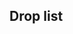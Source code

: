 ==Drop list==
{{Section}}
{{Map/Drops
|regular = true
|no_legend = true
|filter_button = true
|nodes = A,B,G,H,I,K
|boss = K
|Abukuma:K/{S:1.68%}
|Akagi:K/{S:1.72%  A:1.62%}
|Aoba:A/{S:1.00%}, B/{S:0.87%}, G/{S:1.47%}, H/{S:1.14%  A:1.55%}, I/{S:0.98%  A:0.77%}
|Arashio:A/{S:0.99%  A:0.69%}, B/{S:0.29%  A:1.02%}, G/{A:1.10%}, I/{A:0.68%  B:1.30%}
|Asashio:A/{S:1.00%  A:0.81%}, B/{S:1.16%  A:0.34%}, G/{S:1.53%  A:0.55%}, H/{S:0.18%  A:0.77%}, I/{S:0.10%  A:0.73%  B:0.39%}
|Ashigara:A/{S:1.27%}, B/{S:1.73%}, G/{S:2.40%}, H/{S:1.98%  A:0.77%}, I/{S:2.00%  A:0.61%}, K/{S:1.69%  A:3.47%  B:4.33%}
|Atago:A/{S:0.99%}, B/{S:0.29%}, G/{S:1.33%}, H/{S:1.11%}, I/{S:1.02%}, K/{S:3.35%  A:3.36%  B:1.66%}
|Chikuma:A/{S:0.98%}, B/{S:0.29%}, G/{S:1.40%}, H/{S:2.35%}, I/{S:1.95%}, K/{S:3.41%  A:6.60%  B:2.99%}
|Chitose:A/{S:1.01%  A:0.50%}, B/{S:1.45%  A:0.68%}, G/{S:1.26%  A:2.21%}, H/{S:1.39%  A:1.03%}, I/{S:1.01%  A:0.75%}, K/{A:1.62%  B:1.59%}
|Chiyoda:A/{S:1.01%  A:0.67%}, B/{S:0.87%  A:0.34%}, G/{S:1.26%  A:2.21%}, H/{S:1.24%  A:1.29%}, I/{S:0.95%  A:0.73%}, K/{A:1.81%  B:1.72%}
|Choukai:A/{S:0.99%}, B/{S:2.31%}, G/{S:1.53%}, H/{S:1.18%}, I/{S:0.98%}, K/{S:1.70%  A:3.28%  B:6.68%}
|Furutaka:A/{S:1.01%}, B/{S:1.16%}, G/{S:1.13%}, H/{S:1.30%  A:0.26%}, I/{S:0.98%  A:0.68%}
|Fusou:G/{S:0.53%}, H/{S:1.98%}, I/{S:1.95%}, K/{S:5.99%  A:4.88%  B:0.95%}
|Haguro:A/{S:1.36%}, B/{S:1.73%}, G/{S:2.26%}, H/{S:2.19%  A:1.29%}, I/{S:1.94%  A:0.68%}, K/{S:1.66%  A:3.36%  B:4.84%}
|Hamakaze:K/{S:1.69%}
|Haruna:H/{S:0.65%}, I/{S:0.66%}, K/{S:3.33%  A:0.98%}
|Hatsuyuki:A/{S:0.98%  A:0.73%}, B/{S:0.29%  A:1.36%}, G/{A:0.55%}, H/{A:0.52%}, I/{A:0.81%  B:0.84%}
|Hiei:H/{S:0.74%}, I/{S:0.34%}, K/{S:1.63%}
|Hiyou:A/{S:0.98%}, B/{S:1.16%}, G/{S:1.53%  A:0.55%}, H/{S:1.05%  A:0.77%}, I/{S:0.97%  A:0.82%}, K/{S:1.71%  A:3.31%  B:1.72%}
|Houshou:K/{B:1.46%}
|Hyuuga:K/{S:3.35%  A:1.68%}
|Ise:K/{S:3.37%  A:1.66%}
|Isonami:A/{S:0.63%  A:0.60%  B:0.17%}, B/{S:1.45%  A:1.02%}, G/{A:1.10%}, H/{A:0.77%}, I/{A:0.74%  B:0.91%}
|Isuzu:A/{S:0.98%  A:0.73%}, B/{S:0.87%  A:1.02%}, G/{S:1.47%  A:1.66%}, H/{S:1.11%  A:1.55%}, I/{S:1.03%  A:0.81%}, K/{B:1.40%}
|Jintsuu:A/{S:1.97%  A:1.35%}, B/{S:2.60%  A:2.05%}, G/{S:2.73%  A:2.21%}, H/{S:2.35%  A:1.03%}, I/{S:1.94%  A:1.53%}, K/{B:1.53%}
|Junyou:A/{S:0.99%}, B/{S:1.73%}, G/{S:1.40%  A:1.66%}, H/{S:1.33%  A:1.29%}, I/{S:1.00%  A:0.73%}, K/{S:1.67%  A:3.36%  B:2.23%}
|Kaga:K/{S:1.71%  A:1.60%}
|Kako:A/{S:0.99%}, B/{S:0.58%}, G/{S:0.93%  A:0.55%}, H/{S:1.11%  A:0.77%}, I/{S:0.96%  A:0.78%}
|Kinu:K/{S:1.68%  A:1.58%}
|Kinugasa:K/{S:3.33%}
|Kirishima:H/{S:0.83%}, I/{S:0.90%}, K/{S:3.30%  A:1.47%}
|Kisaragi:A/{S:1.01%  A:0.74%}, B/{S:1.45%  A:0.68%}, G/{S:1.33%  A:2.76%}, H/{S:0.49%  A:1.03%}, I/{S:0.30%  A:0.70%  B:0.58%}
|Kiso:A/{S:2.00%  A:0.96%}, B/{S:2.02%  A:0.68%}, G/{S:3.13%  A:1.66%}, H/{S:2.50%  A:2.32%}, I/{S:1.98%  A:1.48%}, K/{B:2.42%}
|Kitakami:A/{S:0.99%  A:0.72%}, B/{S:1.45%  A:1.36%}, G/{S:1.06%  A:1.10%}, H/{S:1.21%  A:0.52%}, I/{S:0.94%  A:0.81%}, K/{B:1.91%}
|Kongou:H/{S:0.56%}, K/{S:1.67%}
|Kuma:A/{S:1.00%}, B/{S:2.31%}, G/{S:1.13%  A:0.55%}, H/{S:1.05%  A:0.26%}, I/{S:0.99%  A:0.74%}, K/{B:0.89%}
|Kuroshio:A/{S:1.00%  A:0.68%}, B/{S:2.60%}, G/{S:0.93%  A:1.66%}, H/{A:1.03%}, I/{A:0.75%  B:0.45%}
|Maya:A/{S:1.03%}, B/{S:1.45%}, G/{S:1.26%}, H/{S:1.27%}, I/{S:0.94%}, K/{S:1.69%  A:3.21%  B:7.19%}
|Michishio:A/{S:0.97%  A:0.79%}, B/{S:1.45%  A:0.34%}, G/{S:0.13%  A:1.66%}, H/{A:1.29%}, I/{A:0.84%  B:0.97%}
|Miyuki:A/{S:0.76%  A:0.71%  B:0.34%}, B/{S:2.60%  A:1.71%}, G/{A:2.76%}, H/{A:0.52%}, I/{A:0.75%  B:0.39%}
|Mogami:A/{S:1.01%}, B/{S:1.16%}, G/{S:0.87%}, H/{S:1.55%  A:0.77%}, I/{S:1.02%}, K/{S:1.63%  A:3.48%  B:3.63%}
|Mutsu:K/{S:1.63%}
|Mutsuki:A/{S:1.01%  A:0.82%}, B/{S:0.29%  A:1.36%}, G/{S:1.60%  A:0.55%}, H/{S:0.53%  A:0.52%}, I/{S:0.65%  A:0.71%  B:0.26%}
|Myoukou:G/{S:1.40%}, H/{S:1.14%}, I/{S:0.98%}, K/{S:1.67%  A:4.88%  B:4.14%}
|Nachi:A/{S:1.00%}, B/{S:0.29%}, G/{S:2.40%}, H/{S:2.26%  A:0.77%}, I/{S:1.98%  A:0.31%}, K/{S:1.70%  A:3.94%  B:4.65%}
|Naganami:K/{S:1.67%  A:1.67%}
|Nagara:K/{B:1.72%}
|Nagato:K/{S:1.66%}
|Naka:A/{S:1.96%  A:1.53%}, B/{S:2.89%  A:1.36%}, G/{S:2.06%  A:1.10%}, H/{S:1.89%  A:3.09%}, I/{S:1.90%  A:1.46%}, K/{B:1.78%}
|Natori:A/{S:1.97%  A:1.34%}, B/{S:4.05%  A:1.71%}, G/{S:2.86%  A:1.66%}, H/{S:2.66%  A:1.80%}, I/{S:1.94%  A:1.52%}, K/{B:2.04%}
|Ooi:K/{S:1.66%  A:1.66%}
|Ooshio:A/{S:0.95%  A:0.79%}, B/{S:2.31%  A:0.68%}, G/{S:1.53%  A:0.55%}, H/{S:0.12%  A:2.06%}, I/{A:0.65%  B:0.91%}
|Ryuujou:A/{S:0.97%}, B/{S:2.31%}, G/{S:1.26%  A:0.55%}, H/{S:1.67%  A:0.52%}, I/{S:0.96%  A:0.74%}, K/{A:1.55%  B:4.07%}
|Samidare:A/{S:1.01%  A:0.82%}, B/{S:1.45%  A:2.39%}, G/{S:0.33%  A:0.55%}, H/{A:0.77%}, I/{A:0.75%  B:0.78%}
|Sendai:A/{S:1.00%  A:0.62%}, B/{S:0.29%  A:1.36%}, G/{S:1.66%  A:1.10%}, H/{S:1.27%  A:0.52%}, I/{S:0.98%  A:0.74%}, K/{B:2.10%}
|Shikinami:A/{S:0.27%  A:0.70%  B:0.69%}, B/{S:1.16%  A:1.36%}, G/{A:1.10%}, H/{A:0.52%}, I/{A:0.74%  B:0.52%}
|Shiranui:A/{S:1.00%  A:0.65%}, B/{S:1.16%  A:1.36%}, G/{S:0.80%  A:0.55%}, H/{S:0.18%  A:0.52%}, I/{A:0.77%  B:0.84%}
|Shouhou:A/{S:0.99%}, B/{S:0.58%}, G/{S:1.06%  A:0.55%}, H/{S:1.11%  A:1.03%}, I/{S:0.95%  A:0.72%}, K/{S:0.19%  A:1.64%  B:1.97%}
|Shoukaku:K/{S:1.23%}
|Suzukaze:A/{S:1.02%  A:0.70%}, B/{S:0.87%  A:1.02%}, G/{S:0.33%  A:1.10%}, H/{A:1.55%}, I/{A:0.68%  B:0.58%}
|Taigei:K/{S:3.20%}
|Takao:A/{S:0.75%}, B/{S:0.58%}, G/{S:1.40%}, H/{S:1.27%}, I/{S:0.99%}, K/{S:3.32%  A:3.48%  B:2.10%}
|Tama:A/{S:1.98%  A:0.91%}, B/{S:2.60%  A:1.36%}, G/{S:1.93%  A:1.10%}, H/{S:2.16%  A:2.06%}, I/{S:1.93%  A:1.49%}, K/{B:1.34%}
|Tatsuta:A/{S:1.00%  A:0.79%}, B/{S:1.16%  A:2.05%}, G/{S:1.40%  A:1.10%}, H/{S:1.18%  A:1.29%}, I/{S:0.94%  A:0.74%}, K/{B:1.27%}
|Tenryuu:A/{S:1.01%  A:0.70%}, B/{S:1.45%  A:1.36%}, G/{S:1.60%  A:1.10%}, H/{S:1.39%  A:0.77%}, I/{S:0.97%  A:0.71%}, K/{B:1.72%}
|Tone:A/{S:1.01%}, B/{S:0.87%}, G/{S:1.47%}, H/{S:2.32%}, I/{S:1.96%}, K/{S:3.31%  A:6.54%  B:2.93%}
|Uzuki:K/{S:1.69%}
|Yamashiro:G/{S:1.20%}, H/{S:2.41%}, I/{S:1.93%}, K/{S:5.45%  A:5.18%  B:1.72%}
|Yura:A/{S:1.98%  A:1.41%}, B/{S:3.47%  A:2.05%}, G/{S:2.40%  A:3.31%}, H/{S:2.01%  A:1.55%}, I/{S:1.99%  A:1.43%}, K/{B:1.59%}
|Zuihou:K/{S:1.72%}
|Zuikaku:K/{S:0.64%}
}}
{{SectionEnd}}